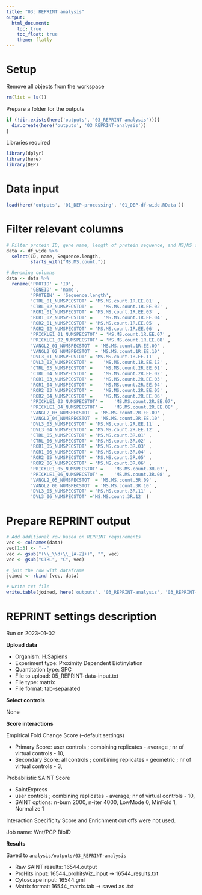 ```yaml
---
title: "03: REPRINT analysis"
output: 
  html_document:
    toc: true
    toc_float: true
    theme: flatly
---
```


# Setup 

Remove all objects from the workspace
```r
rm(list = ls())
```

Prepare a folder for the outputs
```r
if (!dir.exists(here('outputs', '03_REPRINT-analysis'))){
  dir.create(here('outputs', '03_REPRINT-analysis'))
}
```

Libraries required
```r
library(dplyr)
library(here)
library(DEP)
```

# Data input

```r
load(here('outputs', '01_DEP-processing', '01_DEP-df-wide.RData'))
```

# Filter relevant columns

```r
# Filter protein ID, gene name, length of protein sequence, and MS/MS counts
data <- df_wide %>%
  select(ID, name, Sequence.length,
         starts_with("MS.MS.count."))

# Renaming columns
data <- data %>%
  rename('PROTID' = 'ID',
         'GENEID' = 'name',
         'PROTEIN' = 'Sequence.length',
         'CTRL_01_NUMSPECSTOT' = 'MS.MS.count.1R.EE.01' ,
         'CTRL_02_NUMSPECSTOT' =	'MS.MS.count.1R.EE.02' ,
         'ROR1_01_NUMSPECSTOT' = 'MS.MS.count.1R.EE.03' ,
         'ROR1_02_NUMSPECSTOT' =	'MS.MS.count.1R.EE.04' ,
         'ROR2_01_NUMSPECSTOT' = 'MS.MS.count.1R.EE.05' ,
         'ROR2_02_NUMSPECSTOT' = 'MS.MS.count.1R.EE.06' ,
         'PRICKLE1_01_NUMSPECSTOT' = 'MS.MS.count.1R.EE.07' ,
         'PRICKLE1_02_NUMSPECSTOT' = 'MS.MS.count.1R.EE.08' ,
         'VANGL2_01_NUMSPECSTOT' = 'MS.MS.count.1R.EE.09' ,
         'VANGL2_02_NUMSPECSTOT' = 'MS.MS.count.1R.EE.10' ,
         'DVL3_01_NUMSPECSTOT' = 'MS.MS.count.1R.EE.11' ,
         'DVL3_02_NUMSPECSTOT' =	'MS.MS.count.1R.EE.12' ,
         'CTRL_03_NUMSPECSTOT' =	'MS.MS.count.2R.EE.01' ,
         'CTRL_04_NUMSPECSTOT' =	'MS.MS.count.2R.EE.02' ,
         'ROR1_03_NUMSPECSTOT' =	'MS.MS.count.2R.EE.03' ,
         'ROR1_04_NUMSPECSTOT' =	'MS.MS.count.2R.EE.04' ,
         'ROR2_03_NUMSPECSTOT' =	'MS.MS.count.2R.EE.05' ,
         'ROR2_04_NUMSPECSTOT' =	'MS.MS.count.2R.EE.06' ,
         'PRICKLE1_03_NUMSPECSTOT' =	'MS.MS.count.2R.EE.07', 
         'PRICKLE1_04_NUMSPECSTOT' =	'MS.MS.count.2R.EE.08' ,
         'VANGL2_03_NUMSPECSTOT' = 'MS.MS.count.2R.EE.09' ,
         'VANGL2_04_NUMSPECSTOT' = 'MS.MS.count.2R.EE.10' ,
         'DVL3_03_NUMSPECSTOT' = 'MS.MS.count.2R.EE.11' ,
         'DVL3_04_NUMSPECSTOT' = 'MS.MS.count.2R.EE.12' ,
         'CTRL_05_NUMSPECSTOT' = 'MS.MS.count.3R.01' ,
         'CTRL_06_NUMSPECSTOT' = 'MS.MS.count.3R.02' ,
         'ROR1_05_NUMSPECSTOT' = 'MS.MS.count.3R.03' ,
         'ROR1_06_NUMSPECSTOT' = 'MS.MS.count.3R.04' ,
         'ROR2_05_NUMSPECSTOT' = 'MS.MS.count.3R.05' ,
         'ROR2_06_NUMSPECSTOT' = 'MS.MS.count.3R.06' ,
         'PRICKLE1_05_NUMSPECSTOT' =	'MS.MS.count.3R.07', 
         'PRICKLE1_06_NUMSPECSTOT' =	'MS.MS.count.3R.08' ,
         'VANGL2_05_NUMSPECSTOT' = 'MS.MS.count.3R.09' ,
         'VANGL2_06_NUMSPECSTOT' = 'MS.MS.count.3R.10' ,
         'DVL3_05_NUMSPECSTOT' = 'MS.MS.count.3R.11' ,
         'DVL3_06_NUMSPECSTOT' ='MS.MS.count.3R.12' ) 
```

# Prepare REPRINT output

```r
# Add additional row based on REPRINT requirements
vec <- colnames(data)
vec[1:3] <- "--"
vec <- gsub("(\\_\\d+\\_[A-Z]+)", "", vec)
vec <- gsub("CTRL", "C", vec)

# join the row with dataframe
joined <- rbind (vec, data)

# write txt file
write.table(joined, here('outputs', '03_REPRINT-analysis', '03_REPRINT-data-input.txt'), sep = '\t', row.names = FALSE, quote = FALSE)

```

# REPRINT settings description

Run on 2023-01-02

**Upload data**

* Organism: H.Sapiens
* Experiment type: Proximity Dependent Biotinylation
* Quantitation type: SPC
* File to upload: 05_REPRINT-data-input.txt
* File type: matrix
* File format: tab-separated

**Select controls**

None

**Score interactions**

Empirical Fold Change Score (--default settings)

* Primary Score: user controls ; combining replicates - average ; nr of virtual controls - 10,
* Secondary Score: all controls ; combining replicates - geometric ; nr of virtual controls - 3,

Probabilistic SAINT Score

* SaintExpress
* user controls ; combining replicates - average; nr of virtual controls - 10,
* SAINT options: n-burn 2000, n-iter 4000, LowMode 0, MinFold 1, Normalize 1

Interaction Specificity Score and Enrichment cut offs were not used.

Job name: Wnt/PCP BioID

**Results**

Saved to `analysis/outputs/03_REPRINT-analysis`

* Raw SAINT results: 16544.output
* ProHits input: 16544_prohitsViz_input -> 16544_results.txt
* Cytoscape input: 16544.gml
* Matrix format: 16544_matrix.tab -> saved as .txt